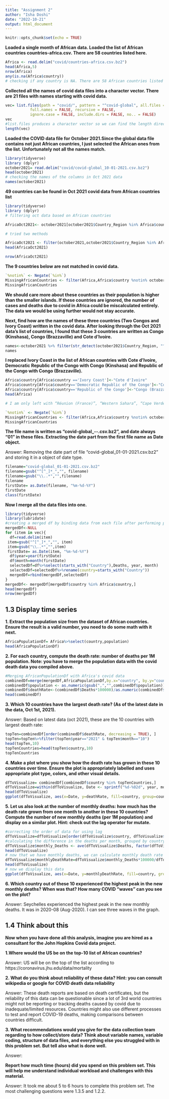 ```yaml
---
title: "Assignment 2"
author: "Isha Doshi"
date: "2022-10-21"
output: html_document
---
```


```r
knitr::opts_chunk$set(echo = TRUE)
```

**Loaded a single month of African data. Loaded the list of African countries countries-africa.csv. There are 58 countries listed here.**
```r
Africa <- read.delim("covid/countries-africa.csv.bz2")
head(Africa,5)
nrow(Africa)
any(is.na(Africa$country)) 
# checking if any country is NA. There are 58 African countries listed in the database.
```

**Collected all the names of covid data files into a character vector. There are 21 files with names starting with covid data.**

```r
vec= list.files(path = "covid/", pattern = "^covid-global", all.files = FALSE,
           full.names = FALSE, recursive = FALSE,
           ignore.case = FALSE, include.dirs = FALSE, no.. = FALSE)
vec
#list.files produces a character vector so we can find the length directly.
length(vec)
```

**Loaded the COVID data file for October 2021.Since the global data file contains not just African countries, I just selected the African ones from the list. Unfortunately not all the names match.**

```r
library(tidyverse)
library (dplyr)
october2021= read.delim("covid/covid-global_10-01-2021.csv.bz2")
head(october2021)
# checking the names of the columns in Oct 2021 data
names(october2021)
```

**49 countries can be found in Oct 2021 covid data from African countries list**
```r
library(tidyverse)
library (dplyr)
# filtering oct data based on African countries 

AfricaOct2021<- october2021[october2021$Country_Region %in% Africa$country,]

# tried two methods 

AfricaOct2021 <- filter(october2021,october2021$Country_Region %in% Africa$country)
head(AfricaOct2021)

nrow(AfricaOct2021)

```
**The 9 countries below are not matched in covid data.**
```r
`%notin%` <- Negate(`%in%`)
MissingAfricanCountries <- filter(Africa,Africa$country %notin% october2021$Country_Region)
MissingAfricanCountries
```

**We should care more about these countries as their population is higher than the smaller islands. If these countries are ignored, the number of cases and deaths due to covid in Africa could be miscalculated entirely. The data we would be using further would not stay accurate.**

**Next, find how are the names of these three countries (Two Congos and Ivory Coast) written in the covid data. After looking through the Oct 2021 data's list of countries, I found that these 3 countries are written as Congo (Kinshasa), Congo (Brazzaville) and Cote d’Ivoire.**

```r
names<-october2021 %>% filter(str_detect(october2021$Country_Region, "^Congo|^Cote"))
names
```

**I replaced Ivory Coast in the list of African countries with Cote d'Ivoire, Democratic Republic of the Congo with Congo (Kinshasa) and Republic of the Congo with Congo (Brazzaville).**
```r
Africa$country[Africa$country =='Ivory Coast']<-"Cote d'Ivoire"
Africa$country[Africa$country=='Democratic Republic of the Congo']<-"Congo (Kinshasa)"
Africa$country[Africa$country=='Republic of the Congo']<-"Congo (Brazzaville)"
head(Africa)

# I am only left with “Réunion (France)”, “Western Sahara”, “Cape Verde”, “Mayotte (France)”, “São Tomé and Príncipe”, and “Saint Helena, Ascension and Tristan da Cunha (UK)”.

`%notin%` <- Negate(`%in%`)
MissingAfricanCountries <- filter(Africa,Africa$country %notin% october2021$Country_Region)
MissingAfricanCountries
```

**The file name is written as “covid-global_<mm>-<date>-<yyyy>.csv.bz2”, and date always “01” in these files. Extracting the date part from the first file name as Date object.**

Answer: Removing the date part of file "covid-global_01-01-2021.csv.bz2" and storing it in a object of date type. 
```r
filename="covid-global_01-01-2021.csv.bz2"
filename=gsub("^[^_]*_","", filename)
filename=gsub("\\..*","",filename)
filename
firstDate= as.Date(filename, "%m-%d-%Y")
firstDate
class(firstDate)
```

**Now I merge all the data files into one.** 

```r
library(tidyverse)
library(lubridate)
#creating a merged df by binding data from each file after performing processes to extract date, select and rename columns, and selecting African countries
mergedDf<-NULL
for (item in vec){
  df=read.delim(item)
 item=gsub("^[^_]*_","", item)
 item=gsub("\\..*","",item)
 firstDate= as.Date(item, "%m-%d-%Y")
  df$year=year(firstDate)
  df$month=month(firstDate)
  selectedDf=df%>%select(starts_with("Country"),Deaths, year, month)
  selectedDf=selectedDf%>%rename(country=starts_with("Country"))
  mergedDf=rbind(mergedDf,selectedDf)
}
mergedDf<- mergedDf[mergedDf$country %in% Africa$country,]
head(mergedDf)
nrow(mergedDf)
```
## 1.3 Display time series

**1. Extract the population size from the dataset of African countries. Ensure the result is a valid number, you need to do some math with it next.**

```r
AfricaPopulationDf= Africa%>%select(country,population)
head(AfricaPopulationDf)
```

**2. For each country, compute the death rate: number of deaths per 1M population. Note: you have to merge the population data with the covid death data you compiled above.**

```r
#Merging AfricanPopulationDf with Africa's covid data
combinedDf=merge(mergedDf,AfricaPopulationDf,by.x="country", by.y="country", all=TRUE)
combinedDf$population <- as.numeric(gsub(",","",combinedDf$population))
combinedDf$deathRate<-(combinedDf$Deaths*100000)/as.numeric(combinedDf$population)
head(combinedDf)
```

**3. Which 10 countries have the largest death rate? (As of the latest date in the data, Oct 1st, 2021).**

Answer: Based on latest data (oct 2021), these are the 10 countries with largest death rate:
```r
topTen=combinedDf[order(combinedDf$deathRate, decreasing = TRUE), ]
topTen=topTen%>%filter(topTen$year=="2021" & topTen$month=="10")
head(topTen,10)
topTenCountries=head(topTen$country,10)
topTenCountries
```

**4. Make a plot where you show how the death rate has grown in these 10 countries over time. Ensure the plot is appropriately labelled and uses appropriate plot type, colors, and other visual details. **

```r
dfToVisualize= combinedDf[combinedDf$country %in% topTenCountries,]
dfToVisualize=within(dfToVisualize, Date <- sprintf("%d-%02d", year, month))
head(dfToVisualize)
ggplot(dfToVisualize, aes(x=Date, y=deathRate, fill=country, group=country)) + geom_point(aes(color = country)) +geom_line(aes(color=country))
```

**5. Let us also look at the number of monthly deaths: how much has the death rate grown from one month to another in these 10 countries? Compute the number of new monthly deaths (per 1M population) and display on a similar plot. Hint: check out the lag operator for mutate.**

```r
#correcting the order of data for using lag 
dfToVisualize=dfToVisualize[order(dfToVisualize$country, dfToVisualize$Date),]
#calculating the difference in the deaths per month, grouped by country
dfToVisualize$monthly_Deaths <- ave(dfToVisualize$Deaths, factor(dfToVisualize$country), FUN=function(x) c(NA,diff(x)))
head(dfToVisualize)
# now that we have monthly deaths, we can calculate monthly death rate and append that column to the df.
dfToVisualize$monthlyDeathRate=dfToVisualize$monthly_Deaths*100000/dfToVisualize$population
head(dfToVisualize)
# now we display this data 
ggplot(dfToVisualize, aes(x=Date, y=monthlyDeathRate, fill=country, group=country)) + geom_point(aes(color = country)) +geom_line(aes(color=country))
```

**6. Which country out of these 10 experienced the highest peak in the new monthly deaths? When was that? How many COVID “waves” can you see on the plot?**

Answer: Seychelles experienced the highest peak in the new monthly deaths. It was in 2020-08 (Aug-2020). I can see three waves in the graph.

## 1.4 Think about this

**Now when you have done all this analysis, imagine you are hired as a consultant for the John Hopkins Covid data project.**

**1.Where would the US be on the top-10 list of African countries?**

Answer: US will be on the top of the list according to https://coronavirus.jhu.edu/data/mortality

**2. What do you think about reliability of these data? Hint: you can consult wikipedia or google for COVID death data reliability** 

Answer: These death reports are based on death certificates, but the reliability of this data can be questionable since a lot of 3rd world countries might not be reporting or tracking deaths caused by covid due to inadequate/limited resources. Countries might also use different processes to test and report COVID-19 deaths, making comparisons between countries difficult. 

**3. What recommendations would you give for the data collection team regarding to how collect/store data? Think about variable names, variable coding, structure of data files, and everything else you struggled with in this problem set. But tell also what is done well.**

Answer:

**Report how much time (hours) did you spend on this problem set. This will help me understand individual workload and challenges with this material.**

Answer: It took me about 5 to 6 hours to complete this problem set. The most challenging questions were 1.3.5 and 1.2.2.